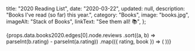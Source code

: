 
  title: "2020 Reading List",
  date: "2020-03-22",
  updated: null,
  description: "Books I've read (so far) this year.",
  category: "Books",
  image: "books.jpg",
  imageAlt: "Stack of Books",
  linkText: "See them all! 📚",
};

<List dense>
  {props.data.books2020.edges[0].node.reviews
    .sort((a, b) => parseInt(b.rating) - parseInt(a.rating))
    .map(({ rating, book }) => (
      <ListItem
        button
        component="a"
        href={book.link}
        target="_blank"
        rel="noopener"
        key={book.id}
      >
        <ListItemAvatar>
          <Avatar
            style={{ height: "auto" }}
            variant="rounded"
            alt={book.title}
            src={book.image_url}
          />
        </ListItemAvatar>
        <ListItemText primary={book.title} secondary={book.authors[0].name} />
        <Rating name="read-only" value={rating} readOnly />
      </ListItem>
    ))}
</List>
